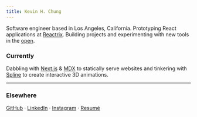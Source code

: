 ```yaml
---
title: Kevin H. Chung
---
```


Software engineer based in <serif>Los Angeles, California</serif>. Prototyping React applications at [Reactrix](https://www.reactrix.app/). Building projects and experimenting with new tools in the [open](https://github.com/kevhjc).

### <serif>Currently</serif>

Dabbling with [Next.js](https://nextjs.org/) & [MDX](https://mdxjs.com/) to statically serve websites and tinkering with [Spline](https://spline.design/) to create interactive 3D animations.

---

### <serif>Elsewhere</serif>

[GitHub](https://github.com/kevhjc) · [LinkedIn](https://www.linkedin.com/in/kevc/) · [Instagram](https://instagram.com/kevhjc) · [Resumé](https://read.cv/kevc)
